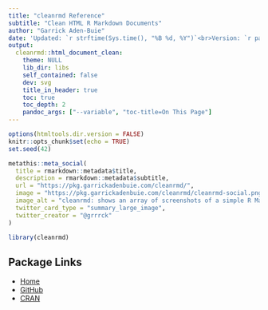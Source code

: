 ```yaml
---
title: "cleanrmd Reference"
subtitle: "Clean HTML R Markdown Documents"
author: "Garrick Aden-Buie"
date: 'Updated: `r strftime(Sys.time(), "%B %d, %Y")`<br>Version: `r packageVersion("cleanrmd")`'
output: 
  cleanrmd::html_document_clean:
    theme: NULL
    lib_dir: libs
    self_contained: false
    dev: svg
    title_in_header: true
    toc: true
    toc_depth: 2
    pandoc_args: ["--variable", "toc-title=On This Page"]
---
```


```r
options(htmltools.dir.version = FALSE)
knitr::opts_chunk$set(echo = TRUE)
set.seed(42)
```

```r
metathis::meta_social(
  title = rmarkdown::metadata$title,
  description = rmarkdown::metadata$subtitle,
  url = "https://pkg.garrickadenbuie.com/cleanrmd/",
  image = "https://pkg.garrickadenbuie.com/cleanrmd/cleanrmd-social.png",
  image_alt = "cleanrmd: shows an array of screenshots of a simple R Markdown report in a variety of styles, fanned out like a hand of cards.",
  twitter_card_type = "summary_large_image",
  twitter_creator = "@grrrck"
)
```

```r
library(cleanrmd)
```

```{=html}
<nav>
  <h2>Package Links</h2>
  <ul>
    <li><a href="index.html">Home</a></li>
    <li><a href="https://github.com/gadenbuie/cleanrmd">GitHub</a></li>
    <li><a href="https://cran.r-project.org/web/packages/cleanrmd/index.html">CRAN</a></li>
  </ul>
</nav>
```
